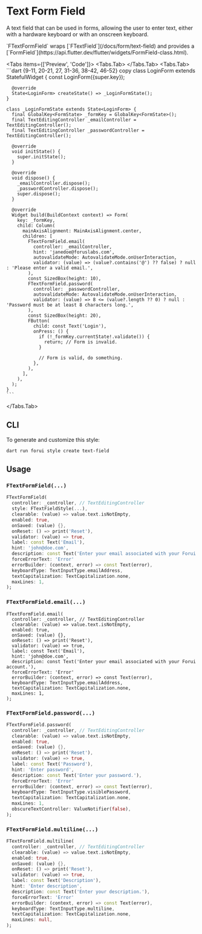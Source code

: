 
# Text Form Field

A text field that can be used in forms, allowing the user to enter text, either with a hardware keyboard or with an
onscreen keyboard.

<LinkBadgeGroup>
    <LinkBadge label="API Reference" href="https://pub.dev/documentation/forui/latest/forui.widgets.text_field/"/>
</LinkBadgeGroup>

<Callout type="info">
  `FTextFormField` wraps [`FTextField`](/docs/form/text-field) and provides a
  [`FormField`](https://api.flutter.dev/flutter/widgets/FormField-class.html).
</Callout>

<Tabs items={['Preview', 'Code']}>
  <Tabs.Tab>
    <Widget name='text-form-field' height={550} query={{}}/>
  </Tabs.Tab>
  <Tabs.Tab>
    ```dart {9-11, 20-21, 27, 31-36, 38-42, 46-52} copy
    class LoginForm extends StatefulWidget {
      const LoginForm({super.key});

      @override
      State<LoginForm> createState() => _LoginFormState();
    }

    class _LoginFormState extends State<LoginForm> {
      final GlobalKey<FormState> _formKey = GlobalKey<FormState>();
      final TextEditingController _emailController = TextEditingController();
      final TextEditingController _passwordController = TextEditingController();

      @override
      void initState() {
        super.initState();
      }

      @override
      void dispose() {
        _emailController.dispose();
        _passwordController.dispose();
        super.dispose();
      }

      @override
      Widget build(BuildContext context) => Form(
        key: _formKey,
        child: Column(
          mainAxisAlignment: MainAxisAlignment.center,
          children: [
            FTextFormField.email(
              controller: _emailController,
              hint: 'janedoe@foruslabs.com',
              autovalidateMode: AutovalidateMode.onUserInteraction,
              validator: (value) => (value?.contains('@') ?? false) ? null : 'Please enter a valid email.',
            ),
            const SizedBox(height: 10),
            FTextFormField.password(
              controller: _passwordController,
              autovalidateMode: AutovalidateMode.onUserInteraction,
              validator: (value) => 8 <= (value?.length ?? 0) ? null : 'Password must be at least 8 characters long.',
            ),
            const SizedBox(height: 20),
            FButton(
              child: const Text('Login'),
              onPress: () {
                if (!_formKey.currentState!.validate()) {
                  return; // Form is invalid.
                }

                // Form is valid, do something.
              },
            ),
          ],
        ),
      );
    }
    ```

  </Tabs.Tab>
</Tabs>

## CLI

To generate and customize this style:

```shell copy
dart run forui style create text-field
```

## Usage

### `FTextFormField(...)`

```dart copy
FTextFormField(
  controller: _controller, // TextEditingController
  style: FTextFieldStyle(...),
  clearable: (value) => value.text.isNotEmpty,
  enabled: true,
  onSaved: (value) {},
  onReset: () => print('Reset'),
  validator: (value) => true,
  label: const Text('Email'),
  hint: 'john@doe.com',
  description: const Text('Enter your email associated with your Forui account.'),
  forceErrorText: 'Error'
  errorBuilder: (context, error) => const Text(error),
  keyboardType: TextInputType.emailAddress,
  textCapitalization: TextCapitalization.none,
  maxLines: 1,
);
```

### `FTextFormField.email(...)`

```
FTextFormField.email(
  controller: _controller, // TextEditingController
  clearable: (value) => value.text.isNotEmpty,
  enabled: true,
  onSaved: (value) {},
  onReset: () => print('Reset'),
  validator: (value) => true,
  label: const Text('Email'),
  hint: 'john@doe.com',
  description: const Text('Enter your email associated with your Forui account.'),
  forceErrorText: 'Error'
  errorBuilder: (context, error) => const Text(error),
  keyboardType: TextInputType.emailAddress,
  textCapitalization: TextCapitalization.none,
  maxLines: 1,
);
```

### `FTextFormField.password(...)`

```dart copy
FTextFormField.password(
  controller: _controller, // TextEditingController
  clearable: (value) => value.text.isNotEmpty,
  enabled: true,
  onSaved: (value) {},
  onReset: () => print('Reset'),
  validator: (value) => true,
  label: const Text('Password'),
  hint: 'Enter password',
  description: const Text('Enter your password.'),
  forceErrorText: 'Error'
  errorBuilder: (context, error) => const Text(error),
  keyboardType: TextInputType.visiblePassword,
  textCapitalization: TextCapitalization.none,
  maxLines: 1,
  obscureTextController: ValueNotifier(false),
);
```

### `FTextFormField.multiline(...)`

```dart copy
FTextFormField.multiline(
  controller: _controller, // TextEditingController
  clearable: (value) => value.text.isNotEmpty,
  enabled: true,
  onSaved: (value) {},
  onReset: () => print('Reset'),
  validator: (value) => true,
  label: const Text('Description'),
  hint: 'Enter description',
  description: const Text('Enter your description.'),
  forceErrorText: 'Error'
  errorBuilder: (context, error) => const Text(error),
  keyboardType: TextInputType.multiline,
  textCapitalization: TextCapitalization.none,
  maxLines: null,
);
```
